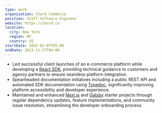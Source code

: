 ```yaml
---
type: work
organization: Chord Commerce
position: Staff Software Engineer
website: https://chord.co
location:
  city: New York
  region: NY
  country: US
startDate: 2022-02-07T05:00
endDate: 2023-11-27T04:00
---
```


* Led successful client launches of an e-commerce platform while developing a [React SDK](https://docs.chord.co/chord-ui/module-react-autonomy), providing technical guidance to customers and agency partners to ensure seamless platform integration.
* Spearheaded documentation initiatives including a public REST API and automated SDK documentation using [Typedoc](https://typedoc.org/), significantly improving platform accessibility and developer experience.
* Maintained and enhanced [Next.js](https://nextjs.org/) and [Gatsby](https://www.gatsbyjs.com/) starter projects through regular dependency updates, feature implementations, and community issue resolution, streamlining the developer onboarding process.
